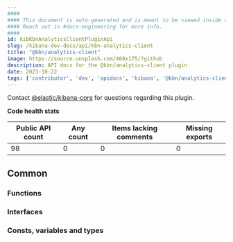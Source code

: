 ```yaml
---
####
#### This document is auto-generated and is meant to be viewed inside our experimental, new docs system.
#### Reach out in #docs-engineering for more info.
####
id: kibKbnAnalyticsClientPluginApi
slug: /kibana-dev-docs/api/kbn-analytics-client
title: "@kbn/analytics-client"
image: https://source.unsplash.com/400x175/?github
description: API docs for the @kbn/analytics-client plugin
date: 2023-10-22
tags: ['contributor', 'dev', 'apidocs', 'kibana', '@kbn/analytics-client']
---
```




Contact [@elastic/kibana-core](https://github.com/orgs/elastic/teams/kibana-core) for questions regarding this plugin.

**Code health stats**

| Public API count  | Any count | Items lacking comments | Missing exports |
|-------------------|-----------|------------------------|-----------------|
| 98 | 0 | 0 | 0 |

## Common

### Functions
<DocDefinitionList data={kbnAnalyticsClientObj.common.functions}/>

### Interfaces
<DocDefinitionList data={kbnAnalyticsClientObj.common.interfaces}/>

### Consts, variables and types
<DocDefinitionList data={kbnAnalyticsClientObj.common.misc}/>


